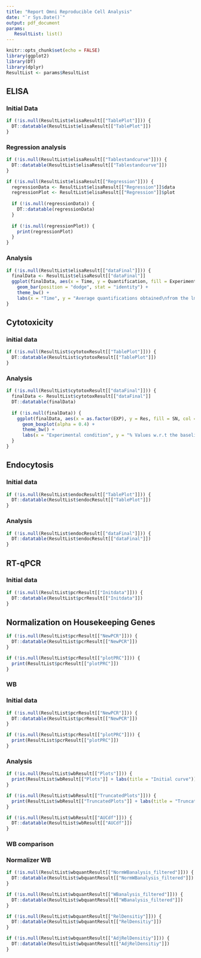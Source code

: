 ```yaml
---
title: "Report Omni Reproducible Cell Analysis"
date: "`r Sys.Date()`"
output: pdf_document
params:
   ResultList: list()
---
```


```r
knitr::opts_chunk$set(echo = FALSE)
library(ggplot2)
library(DT)
library(dplyr)
ResultList <- params$ResultList

```

## ELISA

### Initial Data

```r
if (!is.null(ResultList$elisaResult[["TablePlot"]])) {
  DT::datatable(ResultList$elisaResult[["TablePlot"]])
}
```

### Regression analysis

```r
if (!is.null(ResultList$elisaResult[["Tablestandcurve"]])) {
  DT::datatable(ResultList$elisaResult[["Tablestandcurve"]])
}

if (!is.null(ResultList$elisaResult[["Regression"]])) {
  regressionData <- ResultList$elisaResult[["Regression"]]$data
  regressionPlot <- ResultList$elisaResult[["Regression"]]$plot
  
  if (!is.null(regressionData)) {
    DT::datatable(regressionData)
  }
  
  if (!is.null(regressionPlot)) {
    print(regressionPlot)
  }
}

```


### Analysis

```r

if (!is.null(ResultList$elisaResult[["dataFinal"]])) {
  finalData <- ResultList$elisaResult[["dataFinal"]]
  ggplot(finalData, aes(x = Time, y = Quantification, fill = Experiment, group = Experiment)) +
    geom_bar(position = "dodge", stat = "identity") +
    theme_bw() +
    labs(x = "Time", y = "Average quantifications obtained\nfrom the lm", fill = "Experiment", group = "Experiment")
}

```

## Cytotoxicity

### initial data

```r
if (!is.null(ResultList$cytotoxResult[["TablePlot"]])) {
  DT::datatable(ResultList$cytotoxResult[["TablePlot"]])
}
```

### Analysis

```r

if (!is.null(ResultList$cytotoxResult[["dataFinal"]])) {
  finalData <- ResultList$cytotoxResult[["dataFinal"]]
  DT::datatable(finalData)
  
  if (!is.null(finalData)) {
    ggplot(finalData, aes(x = as.factor(EXP), y = Res, fill = SN, col = SN)) +
      geom_boxplot(alpha = 0.4) +
      theme_bw() +
      labs(x = "Experimental condition", y = "% Values w.r.t the baseline cell death", fill = "Sample Name", color = "Sample Name")
  }
}

```


## Endocytosis

### Initial data

```r
if (!is.null(ResultList$endocResult[["TablePlot"]])) {
  DT::datatable(ResultList$endocResult[["TablePlot"]])
}
```

### Analysis
```r
if (!is.null(ResultList$endocResult[["dataFinal"]])) {
  DT::datatable(ResultList$endocResult[["dataFinal"]])
}
```

## RT-qPCR

### Initial data

```r
if (!is.null(ResultList$pcrResult[["Initdata"]])) {
  DT::datatable(ResultList$pcrResult[["Initdata"]])
}
```

## Normalization on Housekeeping Genes

```r

if (!is.null(ResultList$pcrResult[["NewPCR"]])) {
  DT::datatable(ResultList$pcrResult[["NewPCR"]])
}

if (!is.null(ResultList$pcrResult[["plotPRC"]])) {
  print(ResultList$pcrResult[["plotPRC"]])
}

```

<!-- ### Comp Analysis -->

<!-- ```{r, echo=FALSE} -->

<!-- ResultList$pcrResult[["CompPRC"]] -->

<!-- ggplot(data =  ResultList$pcrResult[["CompPRC"]], -->
<!--                   aes(x= Gene, y = Qnorm, fill = Sample)) +  -->
<!--              facet_wrap(~Norm, ncol = 1) + -->
<!--              geom_bar(stat = "identity",position = "dodge") -->


<!-- ``` -->

### WB

### Initial data

```r
    
if (!is.null(ResultList$pcrResult[["NewPCR"]])) {
  DT::datatable(ResultList$pcrResult[["NewPCR"]])
}

if (!is.null(ResultList$pcrResult[["plotPRC"]])) {
  print(ResultList$pcrResult[["plotPRC"]])
}

```

### Analysis
```r
if (!is.null(ResultList$wbResult[["Plots"]])) {
  print(ResultList$wbResult[["Plots"]] + labs(title = "Initial curve"))
}

if (!is.null(ResultList$wbResult[["TruncatedPlots"]])) {
  print(ResultList$wbResult[["TruncatedPlots"]] + labs(title = "Truncated curve"))
}

if (!is.null(ResultList$wbResult[["AUCdf"]])) {
  DT::datatable(ResultList$wbResult[["AUCdf"]])
}


```

### WB comparison

### Normalizer WB 

```r
if (!is.null(ResultList$wbquantResult[["NormWBanalysis_filtered"]])) {
  DT::datatable(ResultList$wbquantResult[["NormWBanalysis_filtered"]])
}

if (!is.null(ResultList$wbquantResult[["WBanalysis_filtered"]])) {
  DT::datatable(ResultList$wbquantResult[["WBanalysis_filtered"]])
}

if (!is.null(ResultList$wbquantResult[["RelDensitiy"]])) {
  DT::datatable(ResultList$wbquantResult[["RelDensitiy"]])
}

if (!is.null(ResultList$wbquantResult[["AdjRelDensitiy"]])) {
  DT::datatable(ResultList$wbquantResult[["AdjRelDensitiy"]])
}

```